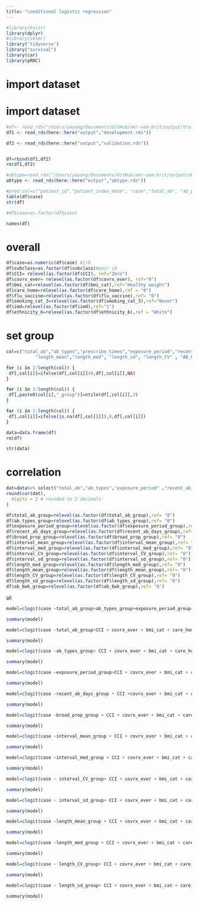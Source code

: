 ```yaml
---
title: "conditional logistic regression"
---
```


```r
#library(knitr)
library(dplyr)
#library(skimr)
library('tidyverse')
library("survival")
library(car)
library(pROC)
```

# import dataset
# import dataset
```r
#df<- read_rds("/Users/yayang/Documents/GitHub/amr-uom-brit/output/train_X.rds")
df1 <- read_rds(here::here("output","development.rds"))

df2 <- read_rds(here::here("output","validation.rds"))


df=rbind(df1,df2)
rm(df1,df2)

#abtype=read_rds("/Users/yayang/Documents/GitHub/amr-uom-brit/output/abtype.rds")
abtype <- read_rds(here::here("output","abtype.rds"))

#pred_col=c("patient_id","patient_index_date", "case","total_ab", "ab_prescriptions","ab_types","prescribe_times","exposure_period","recent_ab_days", "broad_prop" ,"broad_ab_prescriptions","interval_mean","interval_sd","interval_CV","length_mean", "length_sd", "length_CV","prescribe_time_0","prescribe_time_1","prescribe_time_2","prescribe_time_3",col,"AB_1_type","AB_6wk_type" ,"interval_med" ,"length_med" ,"ab_6w_binary" , "AB_6wk")
table(df$case)
str(df)

#df$case=as.factor(df$case)

names(df)
```


# overall
```r
df$case=as.numeric(df$case) #1/0
df$subclass=as.factor(df$subclass)#pair id
df$CCI= relevel(as.factor(df$CCI), ref="Zero")
df$covrx_ever= relevel(as.factor(df$covrx_ever), ref="0")
df$bmi_cat=relevel(as.factor(df$bmi_cat),ref="Healthy weight")
df$care_home=relevel(as.factor(df$care_home),ref = "0")
df$flu_vaccine=relevel(as.factor(df$flu_vaccine),ref= "0")
df$smoking_cat_3=relevel(as.factor(df$smoking_cat_3),ref="Never")
df$imd=relevel(as.factor(df$imd),ref="1")
df$ethnicity_6=relevel(as.factor(df$ethnicity_6),ref = "White")

```

# set group
```r

col=c("total_ab","ab_types","prescribe_times","exposure_period","recent_ab_days", "broad_prop","interval_med" ,"interval_mean","interval_sd","interval_CV",
           "length_mean","length_med", "length_sd", "length_CV" , "AB_6wk",abtype)

for (i in 1:length(col)) {
 df[,col[i]]=ifelse(df[,col[i]]>0,df[,col[i]],NA)
}

for (i in 1:length(col)) {
 df[,paste0(col[i],"_group")]=ntile(df[,col[i]],3)
}

for (i in 1:length(col)) {
 df[,col[i]]=ifelse(is.na(df[,col[i]]),0,df[,col[i]])
}

data=data.frame(df)
rm(df)

str(data)
```

# correlation
```r

dat=data%>% select("total_ab","ab_types","exposure_period" ,"recent_ab_days", "broad_prop","interval_mean","interval_CV")
round(cor(dat),
  digits = 2 # rounded to 2 decimals
)
```

```r
df$total_ab_group=relevel(as.factor(df$total_ab_group),ref= "0")
df$ab_types_group=relevel(as.factor(df$ab_types_group),ref= "0")
df$exposure_period_group=relevel(as.factor(df$exposure_period_group),ref= "0")
df$recent_ab_days_group=relevel(as.factor(df$recent_ab_days_group),ref= "0")
df$broad_prop_group=relevel(as.factor(df$broad_prop_group),ref= "0")
df$interval_mean_group=relevel(as.factor(df$interval_mean_group),ref= "0")
df$interval_med_group=relevel(as.factor(df$interval_med_group),ref= "0")
df$interval_CV_group=relevel(as.factor(df$interval_CV_group),ref= "0")
df$interval_sd_group=relevel(as.factor(df$interval_sd_group),ref= "0")
df$length_med_group=relevel(as.factor(df$length_med_group),ref= "0")
df$length_mean_group=relevel(as.factor(df$length_mean_group),ref= "0")
df$length_CV_group=relevel(as.factor(df$length_CV_group),ref= "0")
df$length_sd_group=relevel(as.factor(df$length_sd_group),ref= "0")
df$ab_6wk_group=relevel(as.factor(df$ab_6wk_group),ref= "0")
```


all
```r
model=clogit(case ~total_ab_group+ab_types_group+exposure_period_group+recent_ab_days_group+broad_prop_group+interval_mean_group +interval_CV_group+ CCI + covrx_ever + bmi_cat + care_home + flu_vaccine + smoking_cat_3 + imd+ ethnicity_6 + strata(subclass),data) 

summary(model)
```

```r
model=clogit(case ~total_ab_group+CCI + covrx_ever + bmi_cat + care_home + flu_vaccine + smoking_cat_3 + imd+ ethnicity_6 + strata(subclass),data) 

summary(model)
```

```r
model=clogit(case ~ab_types_group+ CCI + covrx_ever + bmi_cat + care_home + flu_vaccine + smoking_cat_3 + imd+ ethnicity_6 + strata(subclass),data) 

summary(model)
```

```r
model=clogit(case ~exposure_period_group+CCI + covrx_ever + bmi_cat + care_home + flu_vaccine + smoking_cat_3 + imd+ ethnicity_6 + strata(subclass),data) 

summary(model)
```

```r
model=clogit(case ~recent_ab_days_group + CCI +covrx_ever + bmi_cat + care_home + flu_vaccine + smoking_cat_3 + imd+ ethnicity_6 + strata(subclass),data) 

summary(model)
```

```r
model=clogit(case ~broad_prop_group + CCI + covrx_ever + bmi_cat + care_home + flu_vaccine + smoking_cat_3 + imd+ ethnicity_6 + strata(subclass),data) 

summary(model)
```

```r
model=clogit(case ~interval_mean_group + CCI + covrx_ever + bmi_cat + care_home + flu_vaccine + smoking_cat_3 + imd+ ethnicity_6 + strata(subclass),data) 

summary(model)
```

```r
model=clogit(case ~interval_med_group + CCI + covrx_ever + bmi_cat + care_home + flu_vaccine + smoking_cat_3 + imd+ ethnicity_6 + strata(subclass),data) 

summary(model)
```

```r
model=clogit(case ~ interval_CV_group+ CCI + covrx_ever + bmi_cat + care_home + flu_vaccine + smoking_cat_3 + imd+ ethnicity_6 + strata(subclass),data) 

summary(model)
```

```r
model=clogit(case ~ interval_sd_group+ CCI + covrx_ever + bmi_cat + care_home + flu_vaccine + smoking_cat_3 + imd+ ethnicity_6 + strata(subclass),data) 

summary(model)
```



```r
model=clogit(case ~length_mean_group + CCI + covrx_ever + bmi_cat + care_home + flu_vaccine + smoking_cat_3 + imd+ ethnicity_6 + strata(subclass),data) 

summary(model)
```

```r
model=clogit(case ~length_med_group + CCI + covrx_ever + bmi_cat + care_home + flu_vaccine + smoking_cat_3 + imd+ ethnicity_6 + strata(subclass),data) 

summary(model)
```

```r
model=clogit(case ~ length_CV_group+ CCI + covrx_ever + bmi_cat + care_home + flu_vaccine + smoking_cat_3 + imd+ ethnicity_6 + strata(subclass),data) 

summary(model)
```

```r
model=clogit(case ~ length_sd_group+ CCI + covrx_ever + bmi_cat + care_home + flu_vaccine + smoking_cat_3 + imd+ ethnicity_6 + strata(subclass),data) 

summary(model)
```
